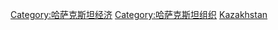 {{Commonscat|Companies of Kazakhstan}}

[[Category:哈萨克斯坦经济|Category:哈萨克斯坦经济]]
[[Category:哈萨克斯坦组织|Category:哈萨克斯坦组织]]
[[Category:亚洲各国公司|Kazakhstan]]